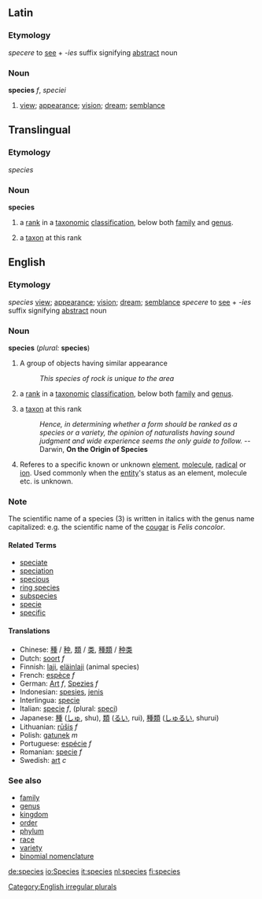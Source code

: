 ==Latin==
===Etymology===
''specere'' to [[see]] + ''-ies'' suffix signifying [[abstract]] noun
===Noun===
'''species''' ''f'', ''speciei''
#[[view]]; [[appearance]]; [[vision]]; [[dream]]; [[semblance]] 

==Translingual==
===Etymology===
{{L.}} ''species''
=== Noun ===
'''species'''
#{{botany}} a [[rank]] in a [[taxonomic]] [[classification]], below both [[family]] and [[genus]].
#{{botany}} a [[taxon]] at this rank

{{wikipedia}}
==English==
=== Etymology ===
{{L.}} ''species'' [[view]]; [[appearance]]; [[vision]]; [[dream]]; [[semblance]] ''specere'' to [[see]] + ''-ies'' suffix signifying [[abstract]] noun

=== Noun ===
'''species''' (''plural:'' '''species''')

# A group of objects having similar appearance
#: ''This species of rock is unique to the area''
# {{taxonomy}} a [[rank]] in a [[taxonomic]] [[classification]], below both [[family]] and [[genus]].
# {{taxonomy}} a [[taxon]] at this rank
#: ''Hence, in determining whether a form should be ranked as a species or a variety, the opinion of naturalists having sound judgment and wide experience seems the only guide to follow.'' -- Darwin, '''On the Origin of Species'''
# {{chemistry}} Referes to a specific known or unknown [[element]], [[molecule]], [[radical]] or [[ion]].  Used commonly when the [[entity]]'s status as an element, molecule etc. is unknown.

===Note===
The scientific name of a species (3) is written in italics with the genus name capitalized: e.g. the scientific name of the [[cougar]] is ''Felis concolor''.

==== Related Terms ====
*[[speciate]]
*[[speciation]]
*[[specious]]
*[[ring species]]
*[[subspecies]]
*[[specie]]
*[[specific]]

====Translations====
*Chinese: [[種]] / [[种]], [[類]] / [[类]], [[種類]] / [[种类]]
*Dutch: [[soort]] ''f''
*Finnish: [[laji]], [[eläinlaji]] (animal species)
*French: [[espèce]] ''f''
*German: [[Art]] ''f'', [[Spezies]] ''f''
*Indonesian: [[spesies]], [[jenis]]
*Interlingua: [[specie]]
*Italian: [[specie]] ''f'', (plural: [[speci]])
*Japanese: [[種]] ([[しゅ]], shu), [[類]] ([[るい]], rui), [[種類]] ([[しゅるい]], shurui)
*Lithuanian: [[rūšis]] ''f''
*Polish: [[gatunek]] ''m''
*Portuguese: [[espécie]] ''f''
*Romanian: [[specie]] ''f''
*Swedish: [[art]] ''c''

===See also===
*[[family]]
*[[genus]]
*[[kingdom]]
*[[order]]
*[[phylum]]
*[[race]]
*[[variety]]
*[[binomial nomenclature]]

[[Category:English irregular plurals]]

[[de:species]]
[[io:Species]]
[[it:species]]
[[nl:species]]
[[fi:species]]